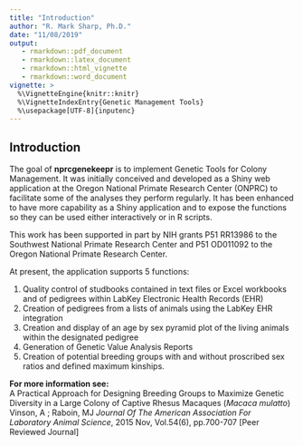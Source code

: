 ```yaml
---
title: "Introduction"
author: "R. Mark Sharp, Ph.D."
date: "11/08/2019"
output: 
   - rmarkdown::pdf_document
   - rmarkdown::latex_document
   - rmarkdown::html_vignette
   - rmarkdown::word_document
vignette: >
  %\VignetteEngine{knitr::knitr}
  %\VignetteIndexEntry{Genetic Management Tools}
  %\usepackage[UTF-8]{inputenc}
---
```

## Introduction  
The goal of __nprcgenekeepr__ is to implement Genetic Tools for Colony Management.
It was initially conceived and developed as a Shiny web application at
the Oregon National Primate Research Center (ONPRC) to facilitate some of
the analyses they perform regularly.
It has been enhanced to have more capability as a Shiny application 
and to expose the functions so they can be used either interactively or in R 
scripts.

This work has been supported in part by NIH grants P51 RR13986 to the Southwest
National Primate Research Center and P51 OD011092 to the Oregon National 
Primate Research Center.

<!--It is now managed and maintained as a joint effort between ONPRC-->
<!--and Southwest National Primate Research Center (SNPRC) with the -->
<!--coding being done by R. Mark Sharp, Ph.D.-->

At present, the application supports 5 functions:

1.  Quality control of studbooks contained in text files or Excel workbooks and 
    of pedigrees within LabKey Electronic Health Records (EHR)
1.  Creation of pedigrees from a lists of animals using the LabKey EHR 
    integration
1.  Creation and display of an age by sex pyramid plot of the living animals
    within the designated pedigree
1.  Generation of Genetic Value Analysis Reports
1.  Creation of potential breeding groups with and without proscribed sex
    ratios and defined maximum kinships.



**For more information see:**  
A Practical Approach for Designing Breeding Groups to Maximize Genetic 
Diversity in a Large Colony of Captive Rhesus Macaques (*Macaca mulatto*)
Vinson, A ; Raboin, MJ
*Journal Of The American Association For Laboratory Animal Science*, 
2015 Nov, Vol.54(6), pp.700-707 [Peer Reviewed Journal]
